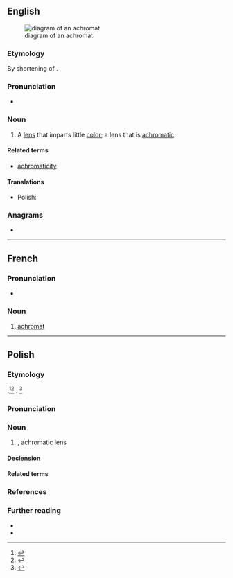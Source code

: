 ==English==
[[File:Achromat doublet en.svg|right|thumb|diagram of an achromat]]

===Etymology===
By shortening of {{m|en|achromatic}}.

===Pronunciation===
* {{a|US|UK}} {{IPA|en|/ˈæ.kɹəʊ.mæt/}}

===Noun===
{{en-noun}}

# A [[lens]] that imparts little [[color]]; a lens that is [[achromatic]].

====Related terms====
* [[achromaticity]]

====Translations====
{{trans-top}}
{{trans-mid}}
* Polish: {{t+|pl|achromat|m}}
{{trans-bottom}}

===Anagrams===
* {{anagrams|en|a=aachmort|trachoma}}

----

==French==

===Pronunciation===
* {{fr-IPA}}

===Noun===
{{fr-noun|m}}

# [[#English|achromat]]

----

==Polish==
{{wp|lang=pl}}

===Etymology===
{{bor+|pl|el|άχρωμος}}.<ref>{{R:pl:WSWO}}</ref><ref>{{R:pl:SJPD}}</ref> {{surf|pl|a-|chromato-|-at}}. {{etydate|1825}}<ref>{{cite-journal
|journal=Dziennik Wileński
|issue=t. 2, nr 8
|url=https://polona.pl/item/dziennik-wilenski-1825-t-2-nr-8-sierpien,NzcyODUyMjU/4/#info:search:achromat
|year=1825
|page=}}</ref>

===Pronunciation===
{{pl-p|a'chro.mat|a=Pl-achromat.ogg}}

===Noun===
{{pl-noun|m-in}}

# {{l|en|achromat}}, achromatic lens

====Declension====
{{pl-decl-noun-m-in}}

====Related terms====
{{col3|pl|title=adjective|achromatyczny}}
{{col3|pl|title=nouns|achromatop|achromatopsja|achromatyczność|achromatyzacja|achromatyzm}}

===References===
<references/>

===Further reading===
* {{R:pl:WSJP}}
* {{R:pl:PWN}}

{{C|pl|Light|Optics}}